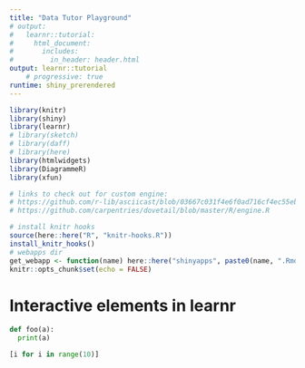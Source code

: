 ```yaml
---
title: "Data Tutor Playground"
# output:
#   learnr::tutorial:
#     html_document:
#       includes:
#         in_header: header.html
output: learnr::tutorial
    # progressive: true
runtime: shiny_prerendered
---
```


```r
library(knitr)
library(shiny)
library(learnr)
# library(sketch)
# library(daff)
# library(here)
library(htmlwidgets)
library(DiagrammeR)
library(xfun)

# links to check out for custom engine:
# https://github.com/r-lib/asciicast/blob/03667c031f4e6f0ad716cf4ec55eb1395d8f5344/R/knitr.R#L100
# https://github.com/carpentries/dovetail/blob/master/R/engine.R

# install knitr hooks
source(here::here("R", "knitr-hooks.R"))
install_knitr_hooks()
# webapps dir
get_webapp <- function(name) here::here("shinyapps", paste0(name, ".Rmd"))
knitr::opts_chunk$set(echo = FALSE)
```

# Interactive elements in learnr

<!-- ## Data structure custom chunk -->

<!-- ```{dsviz pylistbasic} -->
<!-- [1, 2, 3] -->
<!-- ``` -->

<!-- ```{dsviz pylistcomplex} -->
<!-- [[1, 2, 3], [4, 5, 6]] * 3 -->
<!-- ``` -->

<!-- ```{dsviz pydict} -->
<!-- {'a': [1,2,3]} -->
<!-- ``` -->

<!-- ```{dsviz pydataframe} -->
<!-- pd.DataFrame({'a':[1,2,3], 'b':[4,5,6]}) -->
<!-- ``` -->

```python
def foo(a):
  print(a)

[i for i in range(10)]
```


<!-- ## Embeding `html_widget` -->

<!-- ## What does a pandas.DataFrame look like structurally? -->

<!-- This is an example of a Shiny app that visualizes Python data structures. Try entering "[1, 2, 3]" below: -->

<!-- ```{r, child=get_webapp("lolviz")} -->

<!-- ``` -->


<!-- ## Custom div elements -->

<!-- The hint message below is an embedded div element which has custom css associated with it. -->

<!-- <div id="help-hint"> -->
<!-- **Hint:** Type `?mpg` and then click the Submit Answer button. -->
<!-- </div> -->

<!-- This is a simple example but you could expand on this for custom-styled boxes, text, and other elements. -->

<!-- --- -->

<!-- ## Data Diffing Tools -->

<!-- Diffing objects seems to be of general interest for data scientists. Data diffs tackles the data bit, and it can be nice to show when it's hard to tell the differences btw two tables. -->

<!-- One tool we can reuse is [`daff`](https://github.com/edwindj/daff), which visualizes data diffs. -->

<!-- ```{r echo=TRUE, context="server"} -->
<!-- y <- mtcars[1:3, ] -->
<!-- x <- y -->

<!-- x <- head(x, 2) # remove a row -->
<!-- x[1, 1] <- 10 # change a value -->
<!-- x$hello <- "world"  # add a column -->
<!-- x$disp <- NULL # remove a column -->

<!-- patch <- diff_data(y, x) -->
<!-- # can write patch to csv -->
<!-- write_diff(patch, "patch.csv") -->
<!-- # or render a html file (which can then be embedded in rmd) -->
<!-- render_diff(patch, file="./diff.html", view = FALSE) -->
<!-- ``` -->

<!-- `{daff}` is simple and has good diff semantics we can use to generate our own fancy table viz (for e.g. with [`{gt}`](https://gt.rstudio.com)) -->

<!-- --- -->

<!-- ## Data Validation tools -->

<!-- We could also use data validation tools with packages like `{pointblank}` with `{gt}` to validate various aspects about our data (such as column names/values, dimensions, etc.) and produce a prettier viz: -->

<!-- <img src="https://github.com/rich-iannone/pointblank/raw/master/man/figures/agent_report.png" width=95%> -->

<!-- This would be interactive when we embed it in the document. -->

<!-- --- -->

<!-- # Interactive Learning Viz/Tools -->

<!-- ## Visualizing data transformation -->

<!-- From `{tidyexplain}`, a repo full of these animations: -->

<!-- ## Mutating Joins -->

<!-- > A mutating join allows you to combine variables from two tables. It -->
<!-- > first matches observations by their keys, then copies across variables -->
<!-- > from one table to the other.   -->
<!-- > [R for Data Science: Mutating -->
<!-- > joins](http://r4ds.had.co.nz/relational-data.html#mutating-joins) -->

<!-- <img src="https://github.com/nischalshrestha/tidyexplain/blob/master/images/static/png/original-dfs.png?raw=true" width="480px" /> -->

<!-- ``` r -->
<!-- x -->
<!-- #> # A tibble: 3 x 2 -->
<!-- #>      id x     -->
<!-- #>   <int> <chr> -->
<!-- #> 1     1 x1    -->
<!-- #> 2     2 x2    -->
<!-- #> 3     3 x3 -->
<!-- y -->
<!-- #> # A tibble: 3 x 2 -->
<!-- #>      id y     -->
<!-- #>   <int> <chr> -->
<!-- #> 1     1 y1    -->
<!-- #> 2     2 y2    -->
<!-- #> 3     4 y4 -->
<!-- ``` -->

<!-- ### Inner Join -->

<!-- > All rows from `x` where there are matching values in `y`, and all -->
<!-- > columns from `x` and `y`. -->

<!-- ![](https://github.com/nischalshrestha/tidyexplain/blob/master/images/inner-join.gif?raw=true) -->

<!-- ``` r -->
<!-- inner_join(x, y, by = "id") -->
<!-- #> # A tibble: 2 x 3 -->
<!-- #>      id x     y     -->
<!-- #>   <int> <chr> <chr> -->
<!-- #> 1     1 x1    y1    -->
<!-- #> 2     2 x2    y2 -->
<!-- ``` -->

<!-- **Shiny apps for exploring data or concepts** -->

<!-- This is an example of embedded an interactive web app (using R's web framework Shiny) that has a slider input and histograph plot as output that changes in response. -->

<!-- This would be a good learning tool if you need to play with concepts like histograms and other stats/datascience concepts: -->

<!-- ```{r, echo=FALSE} -->
<!-- sliderInput("bins", "Number of bins:", min = 1, max = 50, value = 30) -->
<!-- plotOutput("distPlot") -->
<!-- ``` -->

<!-- ```{r, context="server", echo=FALSE} -->
<!-- output$distPlot <- renderPlot({ -->
<!--   x <- faithful[, 2]  # Old Faithful Geyser data -->
<!--   bins <- seq(min(x), max(x), length.out = input$bins + 1) -->
<!--   hist(x, breaks = bins, col = 'darkgray', border = 'white') -->
<!-- }) -->
<!-- ``` -->

<!-- --- -->

<!-- **Other web apps (p5.js)** -->

<!-- This is an example of embedding a custom visualization tool (p5.js). This requires making an R wrapper package/functions to generate appropriate html/js for the library to process and render final html. -->

<!-- This is a demo of a R wrapper package called [`{sketchr}`](https://github.com/kcf-jackson/sketch), which transpiles to html/js and uses the p5.js to render output properly. -->

<!-- ```{r, results="asis",echo=FALSE} -->
<!-- sketch::insert_sketch( -->
<!--   file = "main.R", id = "sketch_1", -->
<!--   width = 800, height = 600 -->
<!-- ) -->
<!-- ``` -->


<!-- TODO: embed lolviz -->


<!-- ## Embed remotely hosted learnr exercise -->

<!-- The exercise below is a deployed learnr exercise on shinyapps.io and is included as an iframe on this document. It  uses an html header so that it can be resized properly on popover (hint/solution). -->

<!-- <iframe class="interactive" id="myIframe1" src="https://nshrest.shinyapps.io/learnr_app1/" scrolling="no" frameborder="no" width=100%></iframe> -->

<!-- <script> -->
<!--   iFrameResize({}, ".interactive"); -->
<!-- </script> -->

